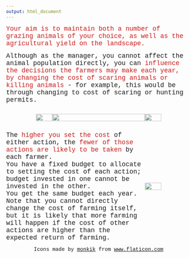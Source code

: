 ```yaml
---
output: html_document
---
```

<p>

<span style="font-family: Courier New; font-size: 1.25em">
<span style="color:#ca1b1b;">Your aim is to maintain both a number of grazing animals of your choice, as well as the agricultural yield on the landscape.</span>

<span style="font-family: Courier New; font-size: 1.25em">
Although as the manager, you cannot affect the animal population directly, you can <span style="color:#ca1b1b;">influence the decisions the farmers may make each year, by changing the cost of scaring animals or killing animals</span> - for example, this would be through changing to cost of scaring or hunting permits. 
</span>

<div style="display: flex; text-align: center; align-items: center; align: center;">

<div style="width: 25%; text-align: right;">
<img src="hunt_icon.jpg" width="60%">
</div>

<div style="width: 50%;">
<img src="budget_allocation2.jpg" width="100%">
</div>

<div style="width: 25%; text-align: left;">
<img src="scarecrow_icon.jpg" width="60%">
</div>

</div>

<div style="display: flex; text-align: center; align-items: center;">

<div style="width: 75%; text-align: left;">
<span style="font-family: Courier New; font-size: 1.25em">
The <span style="color:#ca1b1b;">higher you set the cost</span> of either action, the <span style="color:#ca1b1b;">fewer of those actions are likely to be taken</span> by each farmer. <br>
You have a fixed budget to allocate to setting the cost of each action; budget invested in one cannot be invested in the other. <br>
You get the same budget each year.</span><br>
<span style="font-family: Courier New; font-size: 1.25em">
Note that you cannot directly change the cost of farming itself, but it is likely that more farming will happen if the cost of other actions are higher than the expected return of farming.</span>
</div>

<div style="width: 25%; text-align: left;">
<img src="crop_icon.jpg" width="60%">
</div>

</div>

<div style="text-align: center; font-family: Courier New;">Icons made by <a href="https://www.flaticon.com/authors/monkik" title="monkik">monkik</a> from <a href="https://www.flaticon.com/" title="Flaticon">www.flaticon.com</a></div>


